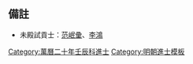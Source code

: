 {{Navbox
|name = 萬曆二十年壬辰科殿試金榜
|title = 萬曆二十年（[[1592年]]）壬辰科殿試金榜
|titlestyle = background-color:#FFD700;
|image =
|style = width:100%;text-align:center; 
|groupstyle = text-align:center; background-color:#FFD700;
|liststyle = text-align:center;
|state = {{{state<includeonly>|collapsed</includeonly>}}}
|group1 = 第一甲<br>賜進士及第<br>共3名
|list1 = '''[[翁正春]]''' - '''[[史繼偕]]''' - '''[[顧天埈]]'''

|group2 = 第二甲<br>賜進士出身<br>共57名
|list2 = [[洪啓睿]] - [[劉孔當]] - [[吳默|吳　默]] - [[熊鍾文]] - [[馮體乾 (萬曆進士)|馮體-{乾}-]] - [[朱敬循]] - [[杨洵|楊　洵]] - [[胡大成]] - [[楊繼禮]] - [[陳懿典]]<br>[[韓爌|韓　爌]] - [[蘇茂相]] - [[梁廷卿]] - [[沈演|沈　演]] - [[王編|王　編]] - [[沈茂榮]] - [[賈巖|賈　巖]] - [[姚善 (萬曆進士)|姚　善]] - [[陸化淳]] - [[孫敦化]]<br>[[孫鋐|孫　鋐]] - [[蘇民俊]] - [[朱文卿]] - [[黃韑|黃　韑]] - [[李作舟]] - [[穆深|穆　深]] - [[楊逢時]] - [[周之翰]] - [[段猷顯|叚猷顯]] - [[朱家法]]<br>[[張存意]] - [[黃士吉]] - [[李尚袞]] - [[周一梧]] - [[鄒希賢]] - [[張宗孔 (萬曆進士)|張宗孔]] - [[饒景曜]] - [[朱繪 (萬曆進士)|朱　繪]] - [[臧爾勸]] - [[盧廷選]]<br>[[陳寧 (萬曆進士)|陳　寧]] - [[徐來儀]] - [[吳士瑞]] - [[胡賓墀]] - [[毛志尹]] - [[楊松年 (萬曆進士)|楊松年]] - [[馬維駰]] - [[馮若舒]] - [[高鎮位]] - [[馮應京]]<br>[[鄧原岳]] - [[熊鏌|熊　鏌]] - [[徐公敬]] - [[徐仲佳]] - [[李叔元]] - [[周訓 (萬曆壬辰進士)|周　訓]] - [[沈朝煥]]<span style="color: #F7F7F7;"> - －－－ - －－－ - －－－</span>

|group3 = 第三甲<br>賜同進士出身<br>共244名
|list3 = [[沈㴶|沈　㴶]] - [[鍾兆斗]] - [[高登明]] - [[汪若霖]] - [[朱化孚]] - [[沈時來]] - [[劉一焜]] - [[張五典 (萬曆壬辰進士)|張五典]] - [[王樂善]] - [[謝肇淛]]<br>[[劉生中]] - [[怡愉|怡　愉]] - [[陳民志]] - [[高克正]] - [[劉憲寵]] - [[林學曾]] - [[咎雲鶴|昝雲鶴]] - [[曹于汴|曹-{于}-汴]] - [[丁啓濬]] - [[錢承恩]]<br>[[畢自嚴]] - [[李日華]] - [[余心純]] - [[朱一桂]] - [[李開春]] - [[喻言興]] - [[吳用先]] - [[李炳 (萬曆壬辰進士)|李　炳]] - [[劉亮采]] - [[周六書]]<br>[[劉廷柱]] - [[蕭淳|蕭　淳]] - [[李之皡]] - [[陳萬策 (萬曆進士)|陳萬策]] - [[林應元]] - [[楊廷筠]] - [[朱錦 (萬曆進士)|朱　錦]] - [[杜思望]] - [[王演疇]] - [[倪斯蕙]]<br>[[王家礎]] - [[徐可求]] - [[熊寅|熊　寅]] - [[馬應龍 (萬曆進士)|馬應龍]] - [[陳振揚]] - [[周士英]] - [[湯兆京]] - [[耿庭栢]] - [[史允中]] - [[胡國鑑]]<br>[[楊材 (萬曆進士)|楊　材]] - [[何熊祥]] - [[胡玠|胡　玠]] - [[舒曰敬]] - [[張同德]] - [[翁憲祥]] - [[檀芳邃]] - [[關揚|關　揚]] - [[金忠士]] - [[王大合]]<br>[[連繼芳]] - [[胡澄 (萬曆進士)|胡　澄]] - [[沈聽之]] - [[江盈科]] - [[馬從龍 (新蔡)|馬從龍]] - [[徐應鶴]] - [[王文爟]] - [[李在公]] - [[李文奎]] - [[黃蘭芳]]<br>[[朱燮元]] - [[趙可教]] - [[陳治則]] - [[劉純仁]] - [[喬應甲]] - [[盧碩|盧　碩]] - [[杜日章]] - [[徐大紳]] - [[廖如龍]] - [[王廷錫]]<br>[[武之大]] - [[張延登]] - [[楊性魯]] - [[葉敬愿]] - [[張篤敬 (萬曆壬辰進士)|張篤敬]] - [[何際可]] - [[嚴廷儀]] - [[田大年 (萬曆壬辰進士)|田大年]] - [[范應賓]] - [[鄒廷彥]]<br>[[郭維禎]] - [[袁宏道]] - [[胡明佐]] - [[史學遷]] - [[湯沐 (萬曆進士)|湯　沐]] - [[周仲士]] - [[楊檟|楊　檟]] - [[岳和聲|樂和聲]] - [[黃焰|黃　焰]] - [[蔣之秀]]<br>[[王永光 (政治人物)|王永光]] - [[潘國重]] - [[彭自新]] - [[李應魁 (萬曆壬辰進士)|李應魁]] - [[楊武烈]] - [[李雲鵠]] - [[陳美 (萬曆進士)|陳　美]] - [[王國翼]] - [[陳治本]] - [[徐必達 (萬曆進士)|徐必達]]<br>[[張三極]] - [[朱燾|朱　燾]] - [[蔡夢齊]] - [[李景登]] - [[丁鴻陽]] - [[桑學夔]] - [[厲昌謨]] - [[梁隆吉]] - [[冀光祚]] - [[張應泰]]<br>[[竇子偁]] - [[張敦善]] - [[姚文蔚]] - [[洪有助]] - [[張問行 (萬曆進士)|張問行]] - [[謝得申]] - [[朱一龍 (萬曆進士)|朱一龍]] - [[袁和|袁　和]] - [[卞承憲]] - [[何起升]]<br>[[羅相|羅　相]] - [[李希召]] - [[吳士奇]] - [[劉伯輝]] - [[徐夢暘]] - [[喬允升]] - [[孫居相]] - [[龐時雍]] - [[王瑜 (華陽)|王　瑜]] - [[陳元勳]]<br>[[石琳 (萬曆進士)|石　琳]] - [[屈之乘]] - [[王愛 (萬曆進士)|王　愛]] - [[陳維春]] - [[宋一韓]] - [[施爾志]] - [[戴以讓]] - [[楊一葵]] - [[馮烶|馮　烶]] - [[趙邦清]]<br>[[鍾鳴陛]] - [[聶雲翰]] - [[劉九經]] - [[蘇兆民]] - [[趙之翰]] - [[毛一瓚]] - [[王夔龍]] - [[陳臣表]] - [[王福徵]] - [[梁民相]]<br>[[張養才]] - [[李克敏]] - [[張應𣈂|張應{{僻字|𣈂|上明下壬}}]] - [[汪鳴鸞]] - [[康丕揚]] - [[張初旦]] - [[李必達 (明朝)|李必達]] - [[李本固 (萬曆壬辰進士)|李本固]] - [[姜性|姜　性]] - [[蘇宇庶]]<br>[[沈鳳翔]] - [[夏九鼎]] - [[朱與翹]] - [[蔣光彥]] - [[顧自植]] - [[蒲生汶]] - [[董復亨]] - [[王用謨]] - [[堵維垣]] - [[管廷節]]<br>[[王在晉]] - [[吳海鰲]] - [[石九奏]] - [[鄭友周]] - [[李延大]] - [[唐之屏]] - [[金汝升]] - [[張鶴鳴 (萬曆壬辰進士)|張鶴鳴]] - [[潘榛|潘　榛]] - [[佘自强 (进士)|佘自强]]<br>[[楊正苾]] - [[蘇守一]] - [[周曰庠]] - [[張聯奎 (萬曆進士)|張聯奎]] - [[蔡承甲]] - [[王象節]] - [[王一之 (萬曆進士)|王一之]] - [[李來命]] - [[金士衡 (萬曆進士)|金士衡]] - [[馬從龍 (安丘)|馬從龍]]<br>[[柯維蓁]] - [[張嘉言]] - [[高攀枝]] - [[顧言 (萬曆進士)|顧　言]] - [[楊惟治]] - [[李之芬]] - [[徐守謙]] - [[陳恪 (萬曆進士)|陳　恪]] - [[岳虞詢]] - [[余懋衡]]<br>[[郭嗣煥]] - [[趙應選]] - [[倪大器]] - [[李騰芳]] - [[李維翰]] - [[王應元 (淶州)|王應元]] - [[張寧_(萬曆進士)|張　寧]] - [[李名芳]] - [[沈裕|沈　裕]] - [[張爾基]]<br>[[崔廷健]] - [[潘士達]] - [[陳幼良]] - [[李本緯]] - [[史弼 (萬曆進士)|史　弼]] - [[曾如海]] - [[楊廷愛]] - [[丁浚|丁　浚]] - [[李甫文]] - [[陶登|陶　登]]<br>[[孫學易]] - [[李從心]] - [[薛芳|薛　芳]] - [[熊應占]] - [[潘譢|潘　譢]] - [[馬文卿]] - [[王國瑚]] - [[施浚明]] - [[江中楠]] - [[王應吉 (萬曆進士)|王應吉]]<br>[[景明 (萬曆進士)|景　明]] - [[管學畏]] - [[蕭椿|蕭　椿]] - [[曾皐|曾　皐]]<span style="color: #FFFFFF;"> - －－－ - －－－ - －－－ - －－－ - －－－ - －－－</span>

|belowstyle = text-align: center; background-color:#FFD700;
|below='''前一科：[[Template:萬曆十七年己丑科殿試金榜|萬曆十七年己丑科]]　'''·'''　後一科：[[Template:萬曆二十三年乙未科殿試金榜|萬曆二十三年乙未科]]'''<br>'''同科進士：[[Template:萬曆二十年壬辰科武會試金榜|萬曆二十年壬辰武科]]　'''·'''　同科副榜：[[Template:萬曆二十年壬辰科會試副榜|萬曆二十年壬辰科]]'''
}}[[Category:萬曆二十年壬辰科進士]]<noinclude>
==備註==
*未殿試貢士：[[范岷彚]]、[[李鴻 (萬曆進士)|李鴻]]

[[Category:萬曆二十年壬辰科進士| ]]
[[Category:明朝進士模板]]</noinclude>